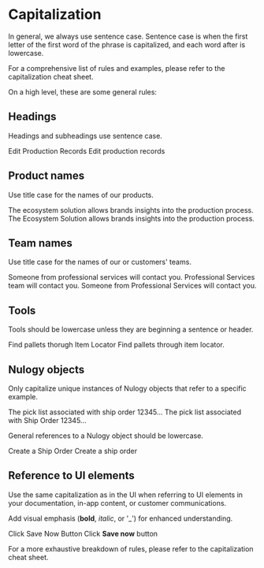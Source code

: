 
# Capitalization

In general, we always use sentence case. Sentence case is when the first letter of the first word of the phrase is capitalized, and each word after is lowercase.

For a comprehensive list of rules and examples, please refer to the <Link href={CapitalizationCheatSheet}>capitalization cheat sheet</Link>.

On a high level, these are some general rules:

## Headings

Headings and subheadings use sentence case.

<NoExample>Edit Production Records</NoExample>
<YesExample>Edit production records</YesExample>

## Product names

Use title case for the names of our products.

<NoExample>
  The ecosystem solution allows brands insights into the production process.
</NoExample>
<YesExample>
  The Ecosystem Solution allows brands insights into the production process.
</YesExample>

## Team names

Use title case for the names of our or customers' teams.

<NoExample>
  Someone from professional services will contact you.
</NoExample>
<YesExample>
  Professional Services team will contact you.
</YesExample>
<YesExample>
  Someone from Professional Services will contact you.
</YesExample>

## Tools

Tools should be lowercase unless they are beginning a sentence or header.

<NoExample>Find pallets thorugh Item Locator</NoExample>
<YesExample>Find pallets through item locator.</YesExample>

## Nulogy objects

Only capitalize unique instances of Nulogy objects that refer to a specific example.

<NoExample>The pick list associated with ship order 12345...</NoExample>
<YesExample mb="x4">The pick list associated with Ship Order 12345...</YesExample>

General references to a Nulogy object should be lowercase.

<NoExample>Create a Ship Order</NoExample>
<YesExample>Create a ship order</YesExample>

## Reference to UI elements

Use the same capitalization as in the UI when referring to UI elements in your documentation, in-app content, or customer communications.

Add visual emphasis (<strong>bold</strong>, <em>italic</em>, or '_') for enhanced understanding.

<NoExample>Click Save Now Button</NoExample>
<YesExample mb="x4">Click <strong>Save now</strong> button</YesExample>

For a more exhaustive breakdown of rules, please refer to the <Link href={CapitalizationCheatSheet}>capitalization cheat sheet</Link>.